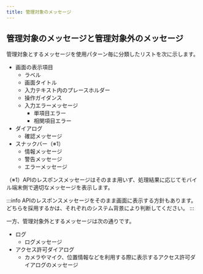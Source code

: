 ```yaml
---
title: 管理対象のメッセージ
---
```


## 管理対象のメッセージと管理対象外のメッセージ

管理対象とするメッセージを使用パターン毎に分類したリストを次に示します。

- 画面の表示項目
  - ラベル
  - 画面タイトル
  - 入力テキスト内のプレースホルダー
  - 操作ガイダンス
  - 入力エラーメッセージ
    - 単項目エラー
    - 相関項目エラー
- ダイアログ
  - 確認メッセージ
- スナックバー（※1）
  - 情報メッセージ
  - 警告メッセージ
  - エラーメッセージ

（※1）APIのレスポンスメッセージはそのまま用いず、処理結果に応じてモバイル端末側で適切なメッセージを表示します。

:::info
APIのレスポンスメッセージをそのまま画面に表示する方針もあります。
どちらを採用するかは、それぞれのシステム背景により判断してください。
:::

一方、管理対象外とするメッセージは次の通りです。

- ログ
  - ログメッセージ
- アクセス許可ダイアログ
  - カメラやマイク、位置情報などを利用する際に表示するアクセス許可ダイアログのメッセージ

